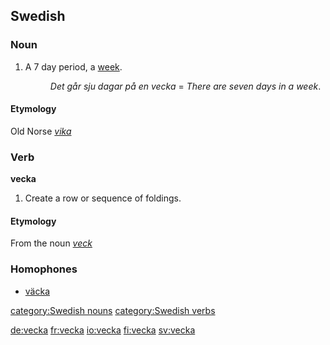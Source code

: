 ==Swedish==
===Noun===
{{sv-noun-reg-or|veck}}

#A 7 day period, a [[week]].
#:''Det går sju dagar på en vecka'' = ''There are seven days in a week''.

====Etymology====
Old Norse ''[[vika]]''

===Verb===
{{sv-verb-reg-ar}}
'''vecka'''

#Create a row or sequence of foldings.

====Etymology====
From the noun ''[[veck]]''

===Homophones===
*[[väcka]]

[[category:Swedish nouns]]
[[category:Swedish verbs]]

[[de:vecka]]
[[fr:vecka]]
[[io:vecka]]
[[fi:vecka]]
[[sv:vecka]]
